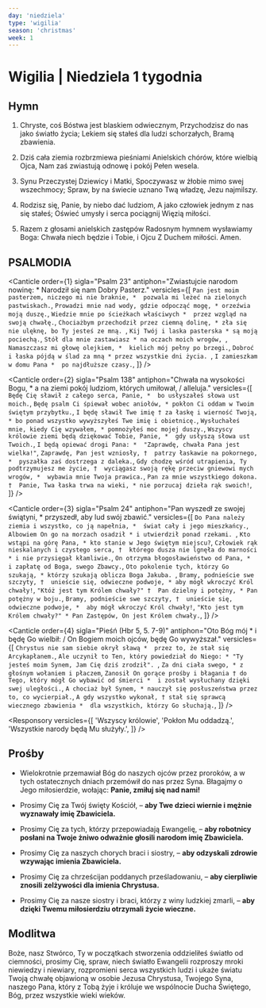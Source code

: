```yaml
---
day: 'niedziela'
type: 'wigilia'
season: 'christmas'
week: 1
---
```


# Wigilia | Niedziela 1 tygodnia

<OpeningVersicle />

## Hymn

1. Chryste, coś Bóstwa jest blaskiem odwiecznym,
   Przychodzisz do nas jako światło życia;
   Lekiem się stałeś dla ludzi schorzałych,
   Bramą zbawienia.

2. Dziś cała ziemia rozbrzmiewa pieśniami
   Anielskich chórów, które wielbią Ojca,
   Nam zaś zwiastują odnowę i pokój
   Pełen wesela.

3. Synu Przeczystej Dziewicy i Matki,
   Spoczywasz w żłobie mimo swej wszechmocy;
   Spraw, by na świecie uznano Twą władzę,
   Jezu najmilszy.

4. Rodzisz się, Panie, by niebo dać ludziom,
   A jako człowiek jednym z nas się stałeś;
   Oświeć umysły i serca pociągnij
   Więzią miłości.

5. Razem z głosami anielskich zastępów
   Radosnym hymnem wysławiamy Boga:
   Chwała niech będzie i Tobie, i Ojcu
   Z Duchem miłości. Amen.

## PSALMODIA

<Canticle
  order={1}
  sigla="Psalm 23"
  antiphon="Zwiastujcie narodom nowinę: * Narodził się nam Dobry Pasterz."
  versicles={[
    `Pan jest moim pasterzem, niczego mi nie braknie, * 
pozwala mi leżeć na zielonych pastwiskach.`,
    `Prowadzi mnie nad wody, gdzie odpocząć mogę, *
orzeźwia moją duszę.`,
    `Wiedzie mnie po ścieżkach właściwych * 
przez wzgląd na swoją chwałę.`,
    `Chociażbym przechodził przez ciemną dolinę, *
zła się nie ulęknę, bo Ty jesteś ze mną. `,
    `Kij Twój i laska pasterska *
są moją pociechą.`,
    `Stół dla mnie zastawiasz *
na oczach moich wrogów, `,
    `Namaszczasz mi głowę olejkiem, * 
kielich mój pełny po brzegi.`,
    `Dobroć i łaska pójdą w ślad za mną *
przez wszystkie dni życia. `,
    `I zamieszkam w domu Pana * 
po najdłuższe czasy.`,
  ]}
/>

<Canticle
  order={2}
  sigla="Psalm 138"
  antiphon="Chwała na wysokości Bogu, * a na ziemi pokój ludziom, których umiłował, / alleluja."
  versicles={[
    `Będę Cię sławił z całego serca, Panie, * 
bo usłyszałeś słowa ust moich.`,
    `Będę psalm Ci śpiewał wobec aniołów, *
pokłon Ci oddam w Twoim świętym przybytku.`,
    `I będę sławił Twe imię †
za łaskę i wierność Twoją, *
bo ponad wszystko wywyższyłeś Twe imię i obietnicę.`,
    `Wysłuchałeś mnie, kiedy Cię wzywałem, *
pomnożyłeś moc mojej duszy.`,
    `Wszyscy królowie ziemi będą dziękować Tobie, Panie, * 
gdy usłyszą słowa ust Twoich.`,
    `I będą opiewać drogi Pana: * 
"Zaprawdę, chwała Pana jest wielka!"`,
    `Zaprawdę, Pan jest wzniosły, † 
patrzy łaskawie na pokornego, * 
pyszałka zaś dostrzega z daleka.`,
    `Gdy chodzę wśród utrapienia, Ty podtrzymujesz me życie, † 
wyciągasz swoją rękę przeciw gniewowi mych wrogów, * 
wybawia mnie Twoja prawica.`,
    `Pan za mnie wszystkiego dokona. † 
Panie, Twa łaska trwa na wieki, *
 nie porzucaj dzieła rąk swoich!`,
  ]}
/>

<Canticle
  order={3}
  sigla="Psalm 24"
  antiphon="Pan wyszedł ze swojej świątyni, * przyszedł, aby lud swój zbawić."
  versicles={[
    `Do Pana należy ziemia i wszystko, co ją napełnia, * 
świat cały i jego mieszkańcy.`,
    `Albowiem On go na morzach osadził *
i utwierdził ponad rzekami. `,
    `Kto wstąpi na górę Pana, *
kto stanie w Jego świętym miejscu?`,
    `Człowiek rąk nieskalanych i czystego serca, † 
którego dusza nie lgnęła do marności *
i nie przysięgał kłamliwie.`,
    `On otrzyma błogosławieństwo od Pana, * 
i zapłatę od Boga, swego Zbawcy.`,
    `Oto pokolenie tych, którzy Go szukają, *
którzy szukają oblicza Boga Jakuba. `,
    `Bramy, podnieście swe szczyty, † 
unieście się, odwieczne podwoje, *
aby mógł wkroczyć Król chwały!`,
    `"Któż jest tym Królem chwały?" † 
Pan dzielny i potężny, *
Pan potężny w boju.`,
    `Bramy, podnieście swe szczyty, † 
unieście się, odwieczne podwoje, * 
aby mógł wkroczyć Król chwały!`,
    `"Kto jest tym Królem chwały?" *
Pan Zastępów, On jest Królem chwały.`,
  ]}
/>

<Canticle
  order={4}
  sigla="Pieśń (Hbr 5, 5. 7-9)"
  antiphon="Oto Bóg mój * i będę Go wielbił: / On Bogiem moich ojców, będę Go wywyższał."
  versicles={[
    `Chrystus nie sam siebie okrył sławą * 
przez to, że stał się Arcykapłanem.`,
    `Ale uczynił to Ten, który powiedział do Niego: *
"Ty jesteś moim Synem, Jam Cię dziś zrodził". `,
    `Za dni ciała swego, *
z głośnym wołaniem i płaczem`,
    `Zanosił On gorące prośby i błagania †
do Tego, który mógł Go wybawić od śmierci * 
i został wysłuchany dzięki swej uległości.`,
    `A chociaż był Synem, *
nauczył się posłuszeństwa przez to, co wycierpiał.`,
    `A gdy wszystko wykonał, †
stał się sprawcą wiecznego zbawienia * 
dla wszystkich, którzy Go słuchają.`,
  ]}
/>

<Passage
  sigla="Iz 9, 5-6"
  passage="Albowiem Dziecię nam się narodziło, Syn został nam dany, na Jego barkach spoczęła władza. Nazwano Go imieniem: Przedziwny Doradca, Bóg Mocny, Odwieczny Ojciec, Książę Pokoju. Wielkie będzie Jego panowanie w pokoju bez granic na tronie Dawida i nad Jego królestwem, które On utwierdzi i umocni prawem i sprawiedliwością, odtąd i na wieki. Zazdrosna miłość Pana Zastępów tego dokona."
/>

<Responsory
  versicles={[
    'Wszyscy królowie',
    'Pokłon Mu oddadzą.',
    'Wszystkie narody będą Mu służyły.',
  ]}
/>

<Magnificat antiphon="Tak Bóg umiłował świat, * że dał swego Syna Jednorodzonego, / aby każdy, kto w Niego wierzy, nie zginął, / ale miał życie wieczne, / alleluja." />

## Prośby

- Wielokrotnie przemawiał Bóg do naszych ojców przez proroków, a w tych ostatecznych dniach przemówił do nas przez Syna. Błagajmy o Jego miłosierdzie, wołając: **Panie, zmiłuj się nad nami!**

- Prosimy Cię za Twój święty Kościół, – **aby Twe dzieci wiernie i mężnie wyznawały imię Zbawiciela.**

- Prosimy Cię za tych, którzy przepowiadają Ewangelię, – **aby robotnicy posłani na Twoje żniwo odważnie głosili narodom imię Zbawiciela.**

- Prosimy Cię za naszych chorych braci i siostry, – **aby odzyskali zdrowie wzywając imienia Zbawiciela.**

- Prosimy Cię za chrześcijan poddanych prześladowaniu, – **aby cierpliwie znosili zelżywości dla imienia Chrystusa.**

- Prosimy Cię za nasze siostry i braci, którzy z winy ludzkiej zmarli, – **aby dzięki Twemu miłosierdziu otrzymali życie wieczne.**

<CustomIntercessions />

<KyrieEleison />

<LordsPrayer />

## Modlitwa

Boże, nasz Stwórco, Ty w początkach stworzenia oddzieliłeś światło od ciemności, prosimy Cię, spraw, niech światło Ewangelii rozproszy mroki niewiedzy i niewiary, rozpromieni serca wszystkich ludzi i ukaże światu Twoją chwałę objawioną w osobie Jezusa Chrystusa, Twojego Syna, naszego Pana, który z Tobą żyje i króluje we wspólnocie Ducha Świętego, Bóg, przez wszystkie wieki wieków.

<Amen />

<BlessingAndConcludingVersicle />

<Maranatha />

<SalveRegina />
